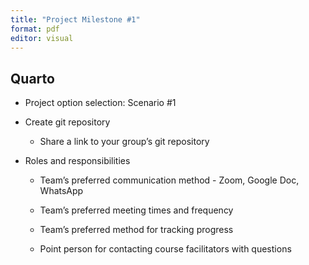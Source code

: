 ```yaml
---
title: "Project Milestone #1"
format: pdf
editor: visual
---
```


## Quarto

-   Project option selection: Scenario #1

-   Create git repository

    -   Share a link to your group's git repository

-   Roles and responsibilities

    -   Team's preferred communication method - Zoom, Google Doc, WhatsApp

    -   Team's preferred meeting times and frequency 

    -   Team's preferred method for tracking progress

    -   Point person for contacting course facilitators with questions
